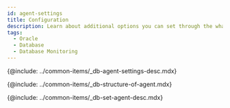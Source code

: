 ```yaml
---
id: agent-settings
title: Configuration
description: Learn about additional options you can set through the whatap.conf file on the database agent server.
tags:
  - Oracle
  - Database
  - Database Monitoring
---
```



{@include: ../common-items/_db-agent-settings-desc.mdx} 

<!-- 에이전트 구성 -->

{@include: ../common-items/_db-structure-of-agent.mdx} 

<!-- 에이전트 설정 -->

{@include: ../common-items/_db-set-agent-desc.mdx}

<DocCardList/>
